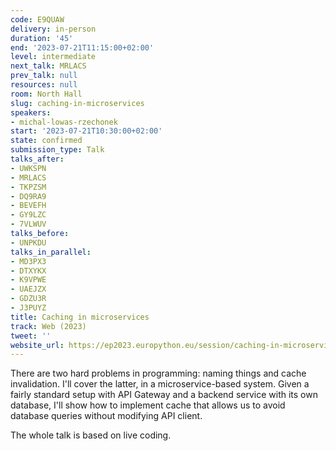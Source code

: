 ```yaml
---
code: E9QUAW
delivery: in-person
duration: '45'
end: '2023-07-21T11:15:00+02:00'
level: intermediate
next_talk: MRLACS
prev_talk: null
resources: null
room: North Hall
slug: caching-in-microservices
speakers:
- michal-lowas-rzechonek
start: '2023-07-21T10:30:00+02:00'
state: confirmed
submission_type: Talk
talks_after:
- UWKSPN
- MRLACS
- TKPZSM
- DQ9RA9
- BEVEFH
- GY9LZC
- 7VLWUV
talks_before:
- UNPKDU
talks_in_parallel:
- MD3PX3
- DTXYKX
- K9VPWE
- UAEJZX
- GDZU3R
- J3PUYZ
title: Caching in microservices
track: Web (2023)
tweet: ''
website_url: https://ep2023.europython.eu/session/caching-in-microservices
---
```


There are two hard problems in programming: naming things and cache invalidation. I'll cover the latter, in a microservice-based system. Given a fairly standard setup with API Gateway and a backend service with its own database, I'll show how to implement cache that allows us to avoid database queries without modifying API client.

The whole talk is based on live coding.